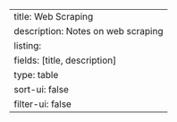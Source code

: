 ---
title: Web Scraping
description: Notes on web scraping
listing:
  fields: [title, description]
  type: table
  sort-ui: false
  filter-ui: false
---